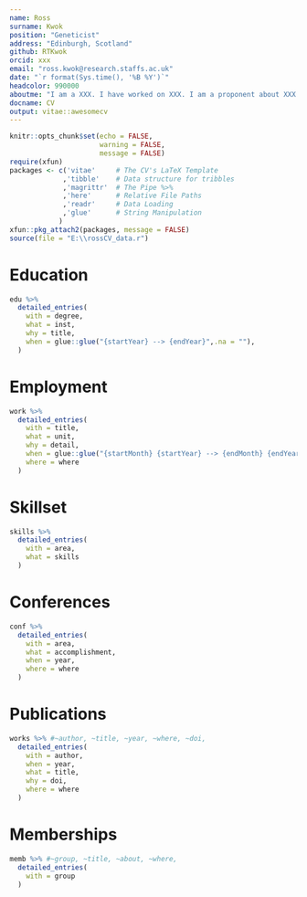 ```yaml
---
name: Ross
surname: Kwok
position: "Geneticist"
address: "Edinburgh, Scotland"
github: RTKwok
orcid: xxx
email: "ross.kwok@research.staffs.ac.uk"
date: "`r format(Sys.time(), '%B %Y')`"
headcolor: 990000
aboutme: "I am a XXX. I have worked on XXX. I am a proponent about XXX. This CV is version controlled and compiled with code."
docname: CV
output: vitae::awesomecv
---
```


```r
knitr::opts_chunk$set(echo = FALSE,
                      warning = FALSE,
                      message = FALSE)
require(xfun)
packages <- c('vitae'     # The CV's LaTeX Template
             ,'tibble'    # Data structure for tribbles
             ,'magrittr'  # The Pipe %>%
             ,'here'      # Relative File Paths
             ,'readr'     # Data Loading
             ,'glue'      # String Manipulation
            )
xfun::pkg_attach2(packages, message = FALSE)
source(file = "E:\\rossCV_data.r")
```

# Education

```r
edu %>%
  detailed_entries(
    with = degree,
    what = inst,
    why = title,
    when = glue::glue("{startYear} --> {endYear}",.na = ""),
  )
```

# Employment

```r
work %>%
  detailed_entries(
    with = title,
    what = unit,
    why = detail,
    when = glue::glue("{startMonth} {startYear} --> {endMonth} {endYear}",.na = ""),
    where = where
  )
```

# Skillset

```r
skills %>%
  detailed_entries(
    with = area,
    what = skills
  )
```

# Conferences

```r
conf %>%
  detailed_entries(
    with = area,
    what = accomplishment,
    when = year,
    where = where
  )
```

# Publications

```r
works %>% #~author, ~title, ~year, ~where, ~doi,
  detailed_entries(
    with = author,
    when = year,
    what = title,
    why = doi,
    where = where
  )
```

# Memberships

```r
memb %>% #~group, ~title, ~about, ~where,
  detailed_entries(
    with = group
  )
```

